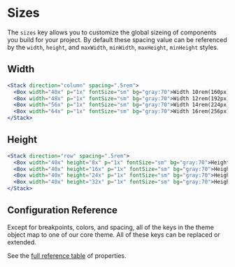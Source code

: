 
# Sizes

The `sizes` key allows you to customize the global sizeing of components you
build for your project. By default these spacing value can be referenced by the
`width`, `height`, and `maxWidth`, `minWidth`, `maxHeight`, `minHeight` styles.

<ThemeParser theme="sizes" />

## Width

```jsx
<Stack direction="column" spacing=".5rem">
  <Box width="40x" p="1x" fontSize="sm" bg="gray:70">Width 10rem(160px)</Box>
  <Box width="48x" p="1x" fontSize="sm" bg="gray:70">Width 12rem(192px)</Box>
  <Box width="56x" p="1x" fontSize="sm" bg="gray:70">Width 14rem(224px)</Box>
  <Box width="64x" p="1x" fontSize="sm" bg="gray:70">Width 16rem(256px)</Box>
</Stack>
```

## Height

```jsx
<Stack direction="row" spacing=".5rem">
  <Box width="40x" height="8x" p="1x" fontSize="sm" bg="gray:70">Height 2rem(32px)</Box>
  <Box width="40x" height="16x" p="1x" fontSize="sm" bg="gray:70">Height 4rem(64px)</Box>
  <Box width="40x" height="24x" p="1x" fontSize="sm" bg="gray:70">Height 6rem(96px)</Box>
  <Box width="40x" height="32x" p="1x" fontSize="sm" bg="gray:70">Height 8rem(128px)</Box>
</Stack>
```

## Configuration Reference

Except for breakpoints, colors, and spacing, all of the keys in the theme object
map to one of our core theme. All of these keys can be replaced or
extended.

See the <a href="https://styled-system.com/table" target="_blank">full reference
table</a> of properties.